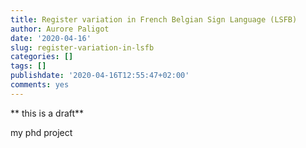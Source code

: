 ```yaml
---
title: Register variation in French Belgian Sign Language (LSFB)
author: Aurore Paligot
date: '2020-04-16'
slug: register-variation-in-lsfb
categories: []
tags: []
publishdate: '2020-04-16T12:55:47+02:00'
comments: yes
---
```

** this is a draft**

my phd project
